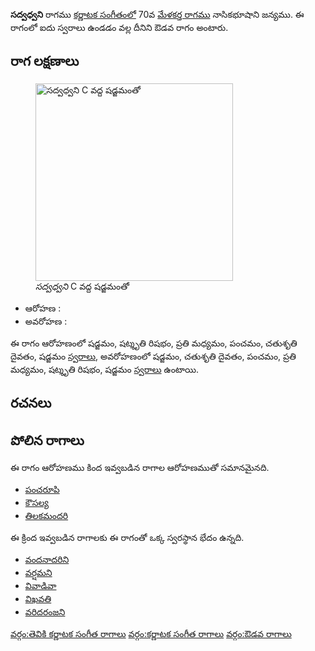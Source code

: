 {{Infobox ragam
	| name          	= సద్వధ్వని
	| synonym	    	= 
	| mela          	= 
	| chakra        	= 
	| janaka        	= 
	| type          	= ఔడవ
	| arohanam      	= {{svaraC|S|R3|M2|P|D2|S'}} 
	| avarohanam    	= {{svaraC|S'|D2|P|M2|R3|S}}
	| jeeva         	=
	| chhaya        	=
	| nyasa         	=
	| vishesha      	= 
	| equivalent  		= 
}}
{{కర్ణాటక సంగీత రాగాలు}}
'''సద్వధ్వని''' రాగము [[కర్ణాటక సంగీతం]]లో 70వ [[మేళకర్త రాగము]] నాసికభూషాని జన్యము.  ఈ రాగంలో ఐదు స్వరాలు ఉండడం వల్ల దీనిని ఔడవ రాగం అంటారు.


==రాగ లక్షణాలు==
[[Image:sadvadhvani_kb2wiki.png|thumb|right|316px|''సద్వధ్వని'' C వద్ద షడ్జమంతో]]

* ఆరోహణ : {{svaraC|S|R3|M2|P|D2|S'}} 
* అవరోహణ : {{svaraC|S'|D2|P|M2|R3|S}}

ఈ రాగం ఆరోహణంలో షడ్జమం, షట్శృతి రిషభం, ప్రతి మధ్యమం, పంచమం, చతుశృతి దైవతం, షడ్జమం [[స్వరాలు]], అవరోహణంలో షడ్జమం, చతుశృతి దైవతం, పంచమం, ప్రతి మధ్యమం, షట్శృతి రిషభం, షడ్జమం [[స్వరాలు]] ఉంటాయి.

==రచనలు==



==పోలిన రాగాలు==
ఈ రాగం ఆరోహణము కింద ఇవ్వబడిన రాగాల ఆరోహణముతో సమానమైనది.
* [[పంచరూపి]]
* [[కౌసల్య]]
* [[తిలకమందరి]]

ఈ క్రింద ఇవ్వబడిన రాగాలకు ఈ రాగంతో ఒక్క స్వరస్థాన భేదం ఉన్నది.
* [[వందనాదరిని]]
* [[వర్షమని]]
* [[వివాడివా]]
* [[విఖవతి]]
* [[వరిదరంజని]]



[[వర్గం:తెవికి కర్ణాటక సంగీత రాగాలు]]
[[వర్గం:కర్ణాటక సంగీత రాగాలు]]
[[వర్గం:ఔడవ రాగాలు]]